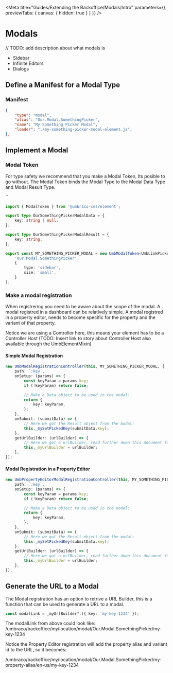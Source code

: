 
<Meta title="Guides/Extending the Backoffice/Modals/Intro" parameters={{ previewTabs: { canvas: { hidden: true } } }} />

# Modals

// TODO: add description about what modals is

- Sidebar
- Infinite Editors
- Dialogs

## Define a Manifest for a Modal Type

### Manifest

```json
{
	"type": "modal",
	"alias": "Our.Modal.SomethingPicker",
	"name": "My Something Picker Modal",
	"loader": "./my-something-picker-modal-element.js",
},
```

## Implement a Modal

### Modal Token

For type safety we recommend that you make a Modal Token, Its posible to go without.
The Modal Token binds the Modal Type to the Modal Data Type and Modal Result Type.

``

```ts
import { ModalToken } from '@umbraco-cms/element';

export type OurSomethingPickerModalData = {
	key: string | null;
};

export type OurSomethingPickerModalResult = {
	key: string;
};

export const MY_SOMETHING_PICKER_MODAL = new UmbModalToken<UmbLinkPickerModalData, UmbLinkPickerModalResult>(
	'Our.Modal.SomethingPicker',
	{
		type: 'sidebar',
		size: 'small',
	}
);
```

### Make a modal registration

When registrering you need to be aware about the scope of the modal.
A modal registred in a dashboard can be relatively simple.
A modal registred in a property editor, needs to become specific for the property and the variant of that property.

Notice we are using a Controller here, this means your element has to be a Controller Host (TODO: Insert link to story about Controller Host also available through the UmbElementMixin)

#### Simple Modal Registration

```ts
new UmbModalRegistrationController(this, MY_SOMETHING_PICKER_MODAL, {
	path: `:key`,
	onSetup: (params) => {
		const keyParam = params.key;
		if (!keyParam) return false;

		// Make a Data object to be used in the modal:
		return {
			key: keyParam,
		};
	},
	onSubmit: (submitData) => {
		// Here we got the Result object from the modal:
		this._mySetPickedKey(submitData.key);
	},
	getUrlBuilder: (urlBuilder) => {
		// Here we got a urlBuilder, read further down this document for more into on this:
		this._myUrlBuilder = urlBuilder;
	},
});
```

#### Modal Registration in a Property Editor

```ts
new UmbPropertyEditorModalRegistrationController(this, MY_SOMETHING_PICKER_MODAL, {
	path: `:key`,
	onSetup: (params) => {
		const keyParam = params.key;
		if (!keyParam) return false;

		// Make a Data object to be used in the modal:
		return {
			key: keyParam,
		};
	},
	onSubmit: (submitData) => {
		// Here we got the Result object from the modal:
		this._mySetPickedKey(submitData.key);
	},
	getUrlBuilder: (urlBuilder) => {
		// Here we got a urlBuilder, read further down this document for more into on this:
		this._myUrlBuilder = urlBuilder;
	},
});
```

## Generate the URL to a Modal

The Modal registration has an option to retrive a URL Builder, this is a function that can be used to generate a URL to a modal.

```ts
const modalLink = _myUrlBuilder?.({ key: 'my-key-1234' });
```

The modalLink from above could look like: /umbraco/backoffice/my/location/modal/Our.Modal.SomethingPicker/my-key-1234

Notice the Property Editor registration will add the property alias and variant id to the URL, so it becomes:

/umbraco/backoffice/my/location/modal/Our.Modal.SomethingPicker/my-property-alias/en-us/my-key-1234
